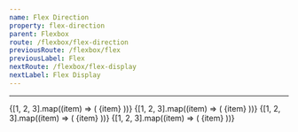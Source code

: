 ```yaml
---
name: Flex Direction
property: flex-direction
parent: Flexbox
route: /flexbox/flex-direction
previousRoute: /flexbox/flex
previousLabel: Flex
nextRoute: /flexbox/flex-display
nextLabel: Flex Display
---
```



<UtilityInfo pattern="flex-{row|row-reverse|col|col-reverse}" />

---

<Grid minWidth="175px">
  <InfoBox pattern="flex-row">
    <Box className="flex flex-row bg-blue-100 p-1 rounded">
      {[1, 2, 3].map((item) => (
        <Box
          key={`flex-row-${item}`}
          className="text-sm bold flex items-center justify-center bg-blue-400 rounded-sm text-blue-100 h-8 w-8 m-1"
        >
          {item}
        </Box>
      ))}
    </Box>
  </InfoBox>
  <InfoBox pattern="flex-row-reverse">
    <Box className="flex flex-row-reverse bg-blue-100 p-1 rounded">
      {[1, 2, 3].map((item) => (
        <Box
          key={`flex-row-reverse-${item}`}
          className="text-sm bold flex items-center justify-center bg-blue-400 rounded-sm text-blue-100 h-8 w-8 m-1"
        >
          {item}
        </Box>
      ))}
    </Box>
  </InfoBox>
  <InfoBox pattern="flex-col">
    <Box className="flex flex-col bg-blue-100 p-1 rounded">
      {[1, 2, 3].map((item) => (
        <Box
          key={`flex-col-${item}`}
          className="text-sm bold flex items-center justify-center bg-blue-400 rounded-sm text-blue-100 h-8 w-auto m-1"
        >
          {item}
        </Box>
      ))}
    </Box>
  </InfoBox>
  <InfoBox pattern="flex-col-reverse">
    <Box className="flex flex-col-reverse bg-blue-100 p-1 rounded">
      {[1, 2, 3].map((item) => (
        <Box
          key={`flex-col-reverse-${item}`}
          className="text-sm bold flex items-center justify-center bg-blue-400 rounded-sm text-blue-100 h-8 w-auto m-1"
        >
          {item}
        </Box>
      ))}
    </Box>
  </InfoBox>
</Grid>
